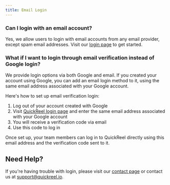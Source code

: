 ```yaml
---
title: Email Login
---
```


### Can I login with an email account?

Yes, we allow users to login with email accounts from any email provider, except spam email addresses. Visit our [login page](https://app.quickreel.io/login) to get started.

### What if I want to login through email verification instead of Google login?

We provide login options via both Google and email. If you created your account using Google, you can add an email login method to it, using the same email address associated with your Google account.

Here's how to set up email verification login:

1. Log out of your account created with Google
2. Visit [QuickReel login page](https://app.quickreel.io/login) and enter the same email address associated with your Google account
3. You will receive a verification code via email
4. Use this code to log in

Once set up, your team members can log in to QuickReel directly using this email address and the verification code sent to it.

## Need Help?

If you're having trouble with login, please visit our [contact page](https://app.quickreel.io/contact) or contact us at [support@quickreel.io](mailto:support@quickreel.io).
